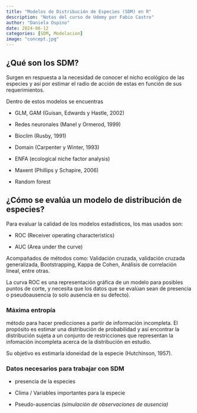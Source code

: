```yaml
---
title: "Modelos de Distribución de Especies (SDM) en R"
description: "Notas del curso de Udemy por Fabio Castro"
author: "Daniela Ospino"
date: 2024-06-12
categories: [SDM, Modelacion]
image: "concept.jpg"
---
```


## ¿Qué son los SDM?

Surgen en respuesta a la necesidad de conocer el nicho ecológico de las especies y así por estimar el radio de acción de estas en función de sus requerimientos.

Dentro de estos modelos se encuentras

-   GLM, GAM (Guisan, Edwards y Hastle, 2002)

-   Redes neuronales (Manel y Ormerod, 1999)

-   Bioclim (Rusby, 1991)

-   Domain (Carpenter y Winter, 1993)

-   ENFA (ecological niche factor analysis)

-   Maxent (Phillips y Schapire, 2006)

-   Random forest

## ¿Cómo se evalúa un modelo de distribución de especies?

Para evaluar la calidad de los modelos estadísticos, los mas usados son:

-   ROC (Receiver operating characteristics)

-   AUC (Area under the curve)

Acompañados de métodos como: Validación cruzada, validación cruzada generalizada, Bootstrapping, Kappa de Cohen, Análisis de correlación lineal, entre otras.

La curva ROC es una representación gráfica de un modelo para posibles puntos de corte, y necesita que los datos que se evalúan sean de presencia o pseudoausencia (o solo ausencia en su defecto).

### Máxima entropía

método para hacer predicciones a partir de información incompleta. El propósito es estimar una distribución de probabilidad y así encontrar la distribución sujeta a un conjunto de restricciones que representan la infomación incompleta acerca de la distribución en estudio.

Su objetivo es estimarla idoneidad de la especie (Hutchinson, 1957).

### Datos necesarios para trabajar con SDM

-   presencia de la especies

-   Clima / Variables importantes para la especie

-   Pseudo-ausencias *(simulación de observaciones de ausencia)*
